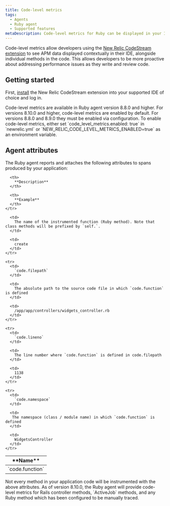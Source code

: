 ```yaml
---
title: Code-level metrics
tags:
  - Agents
  - Ruby agent
  - Supported features
metaDescription: Code-level metrics for Ruby can be displayed in your IDE using the New Relic CodeStream extension.
---
```


Code-level metrics allow developers using the [New Relic CodeStream extension](/docs/codestream/how-use-codestream/performance-monitoring#code-level) to see APM data displayed contextually in their IDE, alongside individual methods in the code. This allows developers to be more proactive about addressing performance issues as they write and review code.

## Getting started

First, [install](/docs/codestream/start-here/install-codestream) the New Relic CodeStream extension into your supported IDE of choice and log in.

<Callout variant="important">
  Code-level metrics are available in Ruby agent version 8.8.0 and higher. For versions 8.10.0 and higher, code-level metrics are enabled by default. For versions 8.8.0 and 8.9.0 they must be enabled via configuration. To enable code-level metrics, either set `code_level_metrics.enabled: true` in `newrelic.yml` or `NEW_RELIC_CODE_LEVEL_METRICS_ENABLED=true` as an environment variable.
</Callout>

## Agent attributes

The Ruby agent reports and attaches the following attributes to spans produced by your application:

<table>
  <thead>
    <tr>
      <th style={{ width: "200px" }}>
        **Name**
      </th>

      <th>
        **Description**
      </th>

      <th>
        **Example**
      </th>
    </tr>
  </thead>

  <tbody>
    <tr>
      <td>
        `code.function`
      </td>

      <td>
        The name of the instrumented function (Ruby method). Note that class methods will be prefixed by `self.`.
      </td>

      <td>
        create
      </td>
    </tr>

    <tr>
      <td>
        `code.filepath`
      </td>

      <td>
        The absolute path to the source code file in which `code.function` is defined
      </td>

      <td>
        /app/app/controllers/widgets_controller.rb
      </td>
    </tr>

    <tr>
      <td>
        `code.lineno`
      </td>

      <td>
        The line number where `code.function` is defined in code.filepath
      </td>

      <td>
        1138
      </td>
    </tr>

    <tr>
      <td>
        `code.namespace`
      </td>

      <td>
       The namespace (class / module name) in which `code.function` is defined
      </td>

      <td>
        WidgetsController
      </td>
    </tr>
  </tbody>
</table>

<Callout variant="important">
Not every method in your application code will be instrumented with the above attributes. As of version 8.10.0, the Ruby agent will provide code-level metrics for Rails controller methods, `ActiveJob` methods, and any Ruby method which has been configured to be manually traced.

 </Callout>


